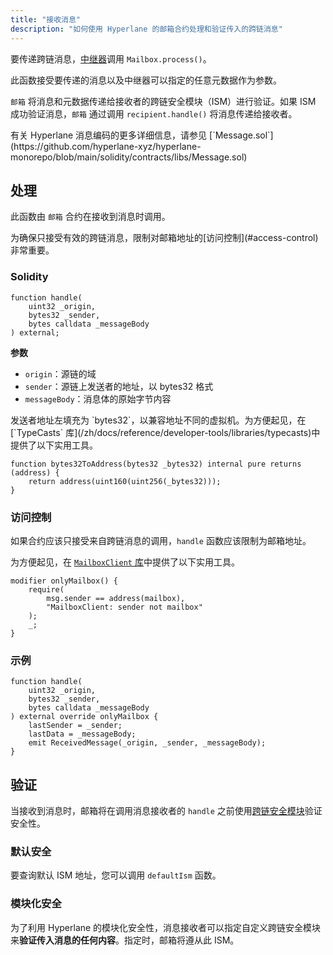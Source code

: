 ```yaml
---
title: "接收消息"
description: "如何使用 Hyperlane 的邮箱合约处理和验证传入的跨链消息"
---
```


要传递跨链消息，[中继器](/zh/docs/operate/relayer/run-relayer)调用 `Mailbox.process()`。

此函数接受要传递的消息以及中继器可以指定的任意元数据作为参数。

`邮箱` 将消息和元数据传递给接收者的跨链安全模块（ISM）进行验证。如果 ISM 成功验证消息，`邮箱` 通过调用 `recipient.handle()` 将消息传递给接收者。

<Info>
  有关 Hyperlane 消息编码的更多详细信息，请参见
  [`Message.sol`](https://github.com/hyperlane-xyz/hyperlane-monorepo/blob/main/solidity/contracts/libs/Message.sol)
</Info>

## 处理

此函数由 `邮箱` 合约在接收到消息时调用。

<Warning>
  为确保只接受有效的跨链消息，限制对邮箱地址的[访问控制](#access-control)非常重要。
</Warning>

### Solidity

```solidity
function handle(
    uint32 _origin,
    bytes32 _sender,
    bytes calldata _messageBody
) external;
```

**参数**

- `origin`：源链的域
- `sender`：源链上发送者的地址，以 bytes32 格式
- `messageBody`：消息体的原始字节内容

<Info>
发送者地址左填充为 `bytes32`，以兼容地址不同的虚拟机。为方便起见，在 [`TypeCasts` 库](/zh/docs/reference/developer-tools/libraries/typecasts)中提供了以下实用工具。

```solidity
function bytes32ToAddress(bytes32 _bytes32) internal pure returns (address) {
    return address(uint160(uint256(_bytes32)));
}
```

</Info>

### 访问控制

如果合约应该只接受来自跨链消息的调用，`handle` 函数应该限制为邮箱地址。

为方便起见，在 [`MailboxClient` 库](/zh/docs/reference/developer-tools/libraries/mailbox-client)中提供了以下实用工具。

```solidity
modifier onlyMailbox() {
    require(
        msg.sender == address(mailbox),
        "MailboxClient: sender not mailbox"
    );
    _;
}
```

### 示例

```solidity
function handle(
    uint32 _origin,
    bytes32 _sender,
    bytes calldata _messageBody
) external override onlyMailbox {
    lastSender = _sender;
    lastData = _messageBody;
    emit ReceivedMessage(_origin, _sender, _messageBody);
}
```

## 验证

当接收到消息时，邮箱将在调用消息接收者的 `handle` 之前使用[跨链安全模块](/zh/docs/protocol/ISM/modular-security)验证安全性。

### 默认安全

要查询默认 ISM 地址，您可以调用 `defaultIsm` 函数。

### 模块化安全

为了利用 Hyperlane 的模块化安全性，消息接收者可以指定自定义跨链安全模块来**验证传入消息的任何内容**。指定时，邮箱将遵从此 ISM。